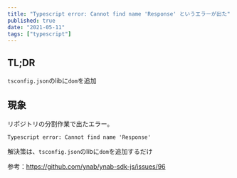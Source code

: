 ```yaml
---
title: "Typescript error: Cannot find name 'Response' というエラーが出た"
published: true
date: "2021-05-11"
tags: ["typescript"]
---
```


## TL;DR
`tsconfig.json`のlibに`dom`を追加


## 現象
リポジトリの分割作業で出たエラー。

```
Typescript error: Cannot find name 'Response' 
```

解決策は、`tsconfig.json`のlibに`dom`を追加するだけ

参考：https://github.com/ynab/ynab-sdk-js/issues/96
